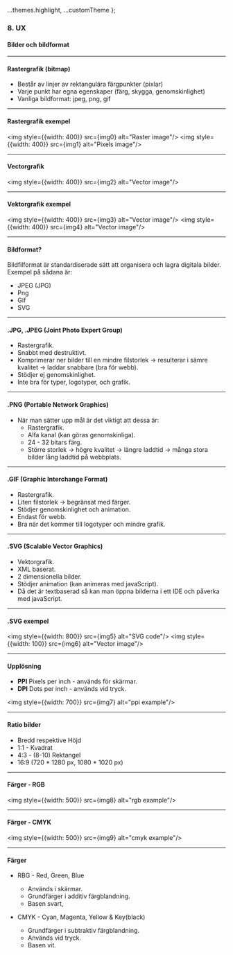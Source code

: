 
  ...themes.highlight,
  ...customTheme
};



### 8. UX
#### Bilder och bildformat


---

#### Rastergrafik (bitmap)

* Består av linjer av rektangulära färgpunkter (pixlar)
* Varje punkt har egna egenskaper (färg, skygga, genomskinlighet)
* Vanliga bildformat: jpeg, png, gif


---

#### Rastergrafik exempel
<img style={{width: 400}} src={img0} alt="Raster image"/>
<img style={{width: 400}} src={img1} alt="Pixels image"/>


---

#### Vectorgrafik
<img style={{width: 400}}  src={img2} alt="Vector image"/>


---
				

#### Vektorgrafik exempel
<img style={{width: 400}} src={img3} alt="Vector image"/>
<img style={{width: 400}} src={img4} alt="Vector image"/>


---


#### Bildformat?
Bildfilformat är standardiserade sätt att organisera och lagra digitala bilder. Exempel på sådana är:

* JPEG (JPG)
* Png
* Gif
* SVG


---

#### .JPG, .JPEG (Joint Photo Expert Group)

* Rastergrafik.
* Snabbt med destruktivt.
* Komprimerar ner bilder till en mindre filstorlek -> resulterar i sämre kvalitet -> laddar snabbare (bra för webb).
* Stödjer ej genomskinlighet.
* Inte bra för typer, logotyper, och grafik.							


---

#### .PNG (Portable Network Graphics)

* När man sätter upp mål är det viktigt att dessa är:
  * Rastergrafik.
  * Alfa kanal (kan göras genomskinliga).
  * 24 - 32 bitars färg.
  * Större storlek -> högre kvalitet -> längre laddtid -> många stora bilder lång laddtid på webbplats.			
	


---

#### .GIF (Graphic Interchange Format)

* Rastergrafik.
* Liten filstorlek → begränsat med färger.
* Stödjer genomskinlighet och animation.
* Endast för webb.
* Bra när det kommer till logotyper och mindre grafik.			


---

#### .SVG (Scalable Vector Graphics)

* Vektorgrafik.
* XML baserat.
* 2 dimensionella bilder.
* Stödjer animation (kan animeras med javaScript).
* Då det är textbaserad så kan man öppna bilderna i ett IDE och påverka med javaScript.


---

#### .SVG exempel
<img style={{width: 800}} src={img5} alt="SVG code"/>
<img style={{width: 100}} src={img6} alt="Vector image"/>


---

#### Upplösning

* **PPI** Pixels per inch - används för skärmar.
* **DPI** Dots per inch - används vid tryck.

<img style={{width: 700}} src={img7} alt="ppi example"/>


---

#### Ratio bilder

* Bredd respektive Höjd
* 1:1 - Kvadrat
* 4:3 - (8-10) Rektangel
* 16:9 (720 * 1280 px, 1080 * 1020 px)


---

#### Färger - RGB
<img style={{width: 500}} src={img8} alt="rgb example"/>

---

#### Färger - CMYK
<img style={{width: 500}} src={img9} alt="cmyk example"/>

---

#### Färger

* RBG - Red, Green, Blue
  * Används i skärmar.
  * Grundfärger i additiv färgblandning.
  * Basen svart,
	
* CMYK - Cyan, Magenta, Yellow & Key(black) 
  * Grundfärger i subtraktiv färgblandning.
  * Används vid tryck.
  * Basen vit.
